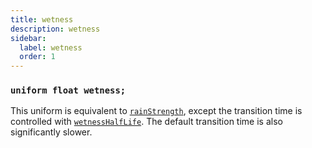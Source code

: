 ```yaml
---
title: wetness
description: wetness
sidebar:
  label: wetness
  order: 1
---
```


### `uniform float wetness;`

This uniform is equivalent to [`rainStrength`](/reference/uniforms/general/rainstrength), except the transition time is controlled with [`wetnessHalfLife`](/reference/constants/wetnesshalflife). The default transition time is also significantly slower.